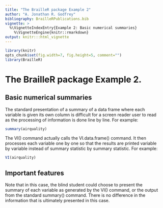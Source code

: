 ```yaml
---
title: "The BrailleR package Example 2"
author: "A. Jonathan R. Godfrey"
bibliography: BrailleRPublications.bib
vignette: >
  %\VignetteIndexEntry{Example 2: Basic numerical summaries}
    %\VignetteEngine{knitr::rmarkdown}
output: knitr:::html_vignette
---
```


```r
library(knitr)
opts_chunk$set(fig.width=7, fig.height=5, comment="")
library(BrailleR)
```


# The BrailleR package Example 2.

## Basic numerical summaries

The standard presentation of a summary of a data frame where each variable is given its own column is difficult for a screen reader user to read as the processing of information is done line by line. For example:

```r
summary(airquality)
```

The VI() command actually calls the VI.data.frame() command. It then processes each variable one by one so that the results are printed  variable by variable instead of summary statistic by summary statistic. For example:
```r
VI(airquality)
```



## Important features

Note that in this case, the blind student could choose to present the summary of each variable as generated by the VI() command, or the output from the standard summary() command. There is no difference in the information that is ultimately presented in this case.


